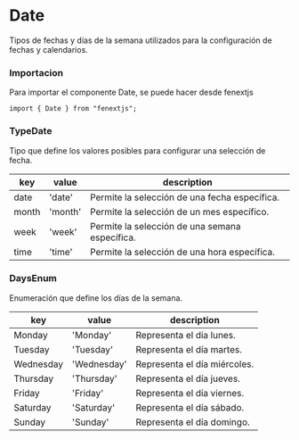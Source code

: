 # Date

Tipos de fechas y días de la semana utilizados para la configuración de fechas y calendarios.

### Importacion

Para importar el componente Date, se puede hacer desde fenextjs

```tsx copy
import { Date } from "fenextjs";
```

### TypeDate

Tipo que define los valores posibles para configurar una selección de fecha.

| key   | value   | description                                    |
| ----- | ------- | ---------------------------------------------- |
| date  | 'date'  | Permite la selección de una fecha específica.  |
| month | 'month' | Permite la selección de un mes específico.     |
| week  | 'week'  | Permite la selección de una semana específica. |
| time  | 'time'  | Permite la selección de una hora específica.   |

### DaysEnum

Enumeración que define los días de la semana.

| key       | value       | description                  |
| --------- | ----------- | ---------------------------- |
| Monday    | 'Monday'    | Representa el día lunes.     |
| Tuesday   | 'Tuesday'   | Representa el día martes.    |
| Wednesday | 'Wednesday' | Representa el día miércoles. |
| Thursday  | 'Thursday'  | Representa el día jueves.    |
| Friday    | 'Friday'    | Representa el día viernes.   |
| Saturday  | 'Saturday'  | Representa el día sábado.    |
| Sunday    | 'Sunday'    | Representa el día domingo.   |
